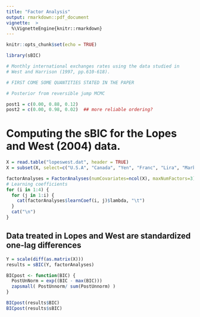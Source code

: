 ```yaml
---
title: "Factor Analysis"
output: rmarkdown::pdf_document
vignette:  >
  %\VignetteEngine{knitr::rmarkdown}
---
```


```r
knitr::opts_chunk$set(echo = TRUE)
```

```r
library(sBIC)

# Monthly international exchanges rates using the data studied in
# West and Harrison (1997, pp.610-618).

# FIRST COME SOME QUANTITIES STATED IN THE PAPER

# Posterior from reversible jump MCMC

post1 = c(0.00, 0.88, 0.12)
post2 = c(0.00, 0.98, 0.02)  ## more reliable ordering?
```

# Computing the sBIC for the Lopes and West (2004) data.

```r
X = read.table("lopeswest.dat", header = TRUE)
X = subset(X, select=c("U.S.A", "Canada", "Yen", "Franc", "Lira", "Mark"))
```

```r
factorAnalyses = FactorAnalyses(numCovariates=ncol(X), maxNumFactors=3)
# Learning coefficients
for (i in 1:4) {
  for (j in 1:i) {
    cat(factorAnalyses$learnCoef(i, j)$lambda, "\t")
  }
  cat("\n")
}
```

## Data treated in Lopes and West are standardized one-lag differences

```r
Y = scale(diff(as.matrix(X)))
results = sBIC(Y, factorAnalyses)
```

```r
BICpost <- function(BIC) {
  PostUnNorm = exp((BIC - max(BIC)))
  zapsmall( PostUnnorm/ sum(PostUnnorm) )
}
```

```r
BICpost(results$BIC)
BICpost(results$sBIC)
```
